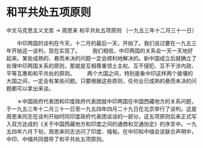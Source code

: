 # 和平共处五项原则

中文马克思主义文库 -> 周恩来
和平共处五项原则
（一九五三年十二月三十一日）


　　中印两国的谈判在今天，十二月的最后一天，开始了。我们说过要在一九五三年开始这一谈判，现在实现了。
　　我们相信，中印两国的关系会一天一天地好起来。某些成熟的、悬而未决的问题一定会顺利地解决的。新中国成立后就确立了处理中印两国关系的原则，那就是互相尊重领土主权、互不侵犯、互不干涉内政、平等互惠和和平共处的原则。
　　两个大国之间，特别是象中印这样两个接壤的大国之间，一定会有某些问题。只要根据这些原则，任何业已成熟的悬而未决的问题都可以拿出来谈。


　　＊中国政府代表团和印度政府代表团就中印两国在中国西藏地方的关系问题，于一九五三年十二月三十一日至一九五四年四月二十九日在北京举行了谈判。这是周恩来同志在谈判开始时同印度政府代表团谈话的一部分。这五项原则后来正式写入双方达成的《关于中国西藏地方和印度之间的通商和交通协定》的序言中。一九五四年六月下旬，周恩来同志访问了印度、缅甸。在中印和中缅会谈联合声明中，中印、中缅共同倡导了和平共处五项原则。



